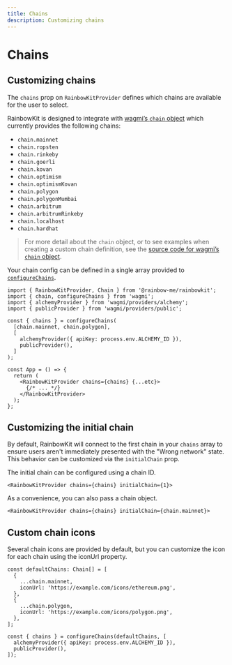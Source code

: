 ```yaml
---
title: Chains
description: Customizing chains
---
```


# Chains

## Customizing chains

The `chains` prop on `RainbowKitProvider` defines which chains are available for the user to select.

RainbowKit is designed to integrate with [wagmi’s `chain` object](https://wagmi.sh/docs/constants/chains#chain) which currently provides the following chains:

- `chain.mainnet`
- `chain.ropsten`
- `chain.rinkeby`
- `chain.goerli`
- `chain.kovan`
- `chain.optimism`
- `chain.optimismKovan`
- `chain.polygon`
- `chain.polygonMumbai`
- `chain.arbitrum`
- `chain.arbitrumRinkeby`
- `chain.localhost`
- `chain.hardhat`

> For more detail about the `chain` object, or to see examples when creating a custom chain definition, see the [source code for wagmi’s `chain` object](https://github.com/tmm/wagmi/blob/main/packages/core/src/constants/chains.ts).

Your chain config can be defined in a single array provided to [`configureChains`](/docs/configure-chains).

```tsx
import { RainbowKitProvider, Chain } from '@rainbow-me/rainbowkit';
import { chain, configureChains } from 'wagmi';
import { alchemyProvider } from 'wagmi/providers/alchemy';
import { publicProvider } from 'wagmi/providers/public';

const { chains } = configureChains(
  [chain.mainnet, chain.polygon],
  [
    alchemyProvider({ apiKey: process.env.ALCHEMY_ID }),
    publicProvider(),
  ]
);

const App = () => {
  return (
    <RainbowKitProvider chains={chains} {...etc}>
      {/* ... */}
    </RainbowKitProvider>
  );
};
```

## Customizing the initial chain

By default, RainbowKit will connect to the first chain in your `chains` array to ensure users aren't immediately presented with the "Wrong network" state. This behavior can be customized via the `initialChain` prop.

The initial chain can be configured using a chain ID.

```tsx
<RainbowKitProvider chains={chains} initialChain={1}>
```

As a convenience, you can also pass a chain object.

```tsx
<RainbowKitProvider chains={chains} initialChain={chain.mainnet}>
```

## Custom chain icons

Several chain icons are provided by default, but you can customize the icon for each chain using the iconUrl property.

```tsx
const defaultChains: Chain[] = [
  {
    ...chain.mainnet,
    iconUrl: 'https://example.com/icons/ethereum.png',
  },
  {
    ...chain.polygon,
    iconUrl: 'https://example.com/icons/polygon.png',
  },
];

const { chains } = configureChains(defaultChains, [
  alchemyProvider({ apiKey: process.env.ALCHEMY_ID }),
  publicProvider(),
]);
```
